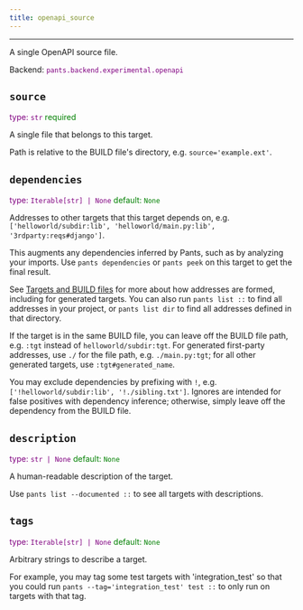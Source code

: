 ```yaml
---
title: openapi_source
---
```


---

A single OpenAPI source file.

Backend: <span style="color: purple"><code>pants.backend.experimental.openapi</code></span>

## <code>source</code>

<span style="color: purple">
  type: <code>str</code>
</span>
<span style="color: green">required</span>

A single file that belongs to this target.

Path is relative to the BUILD file's directory, e.g. `source='example.ext'`.

## <code>dependencies</code>

<span style="color: purple">
  type: <code>Iterable[str] | None</code>
</span>
<span style="color: green">
  default: <code>None</code>
</span>

Addresses to other targets that this target depends on, e.g. `['helloworld/subdir:lib', 'helloworld/main.py:lib', '3rdparty:reqs#django']`.

This augments any dependencies inferred by Pants, such as by analyzing your imports. Use `pants dependencies` or `pants peek` on this target to get the final result.

See [Targets and BUILD files](doc:targets) for more about how addresses are formed, including for generated targets. You can also run `pants list ::` to find all addresses in your project, or `pants list dir` to find all addresses defined in that directory.

If the target is in the same BUILD file, you can leave off the BUILD file path, e.g. `:tgt` instead of `helloworld/subdir:tgt`. For generated first-party addresses, use `./` for the file path, e.g. `./main.py:tgt`; for all other generated targets, use `:tgt#generated_name`.

You may exclude dependencies by prefixing with `!`, e.g. `['!helloworld/subdir:lib', '!./sibling.txt']`. Ignores are intended for false positives with dependency inference; otherwise, simply leave off the dependency from the BUILD file.

## <code>description</code>

<span style="color: purple">
  type: <code>str | None</code>
</span>
<span style="color: green">
  default: <code>None</code>
</span>

A human-readable description of the target.

Use `pants list --documented ::` to see all targets with descriptions.

## <code>tags</code>

<span style="color: purple">
  type: <code>Iterable[str] | None</code>
</span>
<span style="color: green">
  default: <code>None</code>
</span>

Arbitrary strings to describe a target.

For example, you may tag some test targets with 'integration_test' so that you could run `pants --tag='integration_test' test ::` to only run on targets with that tag.
